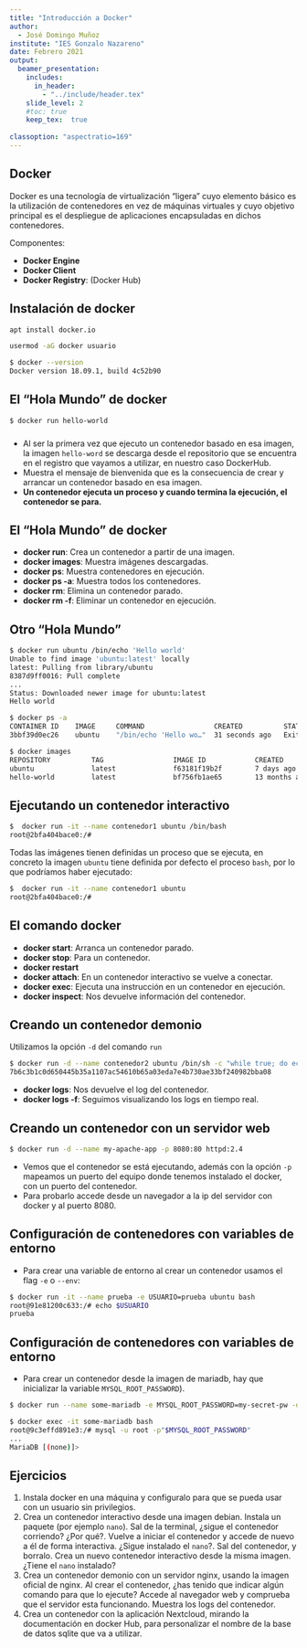 ```yaml
---
title: "Introducción a Docker"
author: 
  - José Domingo Muñoz
institute: "IES Gonzalo Nazareno"
date: Febrero 2021
output: 
  beamer_presentation:
    includes:
      in_header: 
        - "../include/header.tex"
    slide_level: 2
    #toc: true
    keep_tex:  true
    
classoption: "aspectratio=169"
---
```


## Docker

Docker es una tecnología de virtualización "ligera" cuyo elemento básico es la utilización de contenedores en vez de máquinas virtuales y cuyo objetivo principal es el despliegue de aplicaciones encapsuladas en dichos contenedores.

Componentes:

* **Docker Engine**
* **Docker Client**
* **Docker Registry**: (Docker Hub)

## Instalación de docker


```bash
apt install docker.io

usermod -aG docker usuario

$ docker --version
Docker version 18.09.1, build 4c52b90
```

## El "Hola Mundo" de docker

```bash
$ docker run hello-world
```
###
* Al ser la primera vez que ejecuto un contenedor basado en esa imagen, la imagen `hello-word` se descarga desde el repositorio que se encuentra en el registro que vayamos a utilizar, en nuestro caso DockerHub.
* Muestra el mensaje de bienvenida que es la consecuencia de crear y arrancar un contenedor basado en esa imagen.
* **Un contenedor ejecuta un proceso y cuando termina la ejecución, el contenedor se para.**

## El "Hola Mundo" de docker

* **docker run**: Crea un contenedor a partir de una imagen.
* **docker images**: Muestra imágenes descargadas.
* **docker ps**: Muestra contenedores en ejecución.
* **docker ps -a**: Muestra todos los contenedores.
* **docker rm**: Elimina un contenedor parado.
* **docker rm -f**: Eliminar un contenedor en ejecución.

## Otro "Hola Mundo"

\tiny
```bash
$ docker run ubuntu /bin/echo 'Hello world' 
Unable to find image 'ubuntu:latest' locally
latest: Pulling from library/ubuntu
8387d9ff0016: Pull complete 
...
Status: Downloaded newer image for ubuntu:latest
Hello world

$ docker ps -a
CONTAINER ID    IMAGE     COMMAND                 CREATED          STATUS       NAMES
3bbf39d0ec26    ubuntu    "/bin/echo 'Hello wo…"  31 seconds ago   Exited...    wizardly_edison

$ docker images
REPOSITORY          TAG                 IMAGE ID            CREATED             SIZE
ubuntu              latest              f63181f19b2f        7 days ago          72.9MB
hello-world         latest              bf756fb1ae65        13 months ago       13.3kB
```

## Ejecutando un contenedor interactivo

```bash
$  docker run -it --name contenedor1 ubuntu /bin/bash 
root@2bfa404bace0:/#
```
Todas las imágenes tienen definidas un proceso que se ejecuta, en concreto la imagen `ubuntu` tiene definida por defecto el proceso `bash`, por lo que podríamos haber ejecutado:

```bash
$  docker run -it --name contenedor1 ubuntu
root@2bfa404bace0:/#
```

## El comando docker

* **docker start**: Arranca un contenedor parado.
* **docker stop**: Para un contenedor.
* **docker restart**
* **docker attach**: En un contenedor interactivo se vuelve a conectar.
* **docker exec**: Ejecuta una instrucción en un contenedor en ejecución.
* **docker inspect**: Nos devuelve información del contenedor.

## Creando un contenedor demonio

Utilizamos la opción `-d` del comando `run`
\tiny
```bash
$ docker run -d --name contenedor2 ubuntu /bin/sh -c "while true; do echo hello world; sleep 1; done"
7b6c3b1c0d650445b35a1107ac54610b65a03eda7e4b730ae33bf240982bba08
```
\small
* **docker logs**: Nos devuelve el log del contenedor.
* **docker logs -f**: Seguimos visualizando los logs en tiempo real.

## Creando un contenedor con un servidor web

```bash
$ docker run -d --name my-apache-app -p 8080:80 httpd:2.4
```

* Vemos que el contenedor se está ejecutando, además con la opción `-p` mapeamos un puerto del equipo donde tenemos instalado el docker, con un puerto del contenedor.  
* Para probarlo accede desde un navegador a la ip del servidor con docker y al puerto 8080.

## Configuración de contenedores con variables de entorno

* Para crear una variable de entorno al crear un contenedor usamos el flag `-e` o `--env`:

```bash
$ docker run -it --name prueba -e USUARIO=prueba ubuntu bash
root@91e81200c633:/# echo $USUARIO
prueba
```

## Configuración de contenedores con variables de entorno

* Para crear un contenedor desde la imagen de mariadb, hay que inicializar la variable `MYSQL_ROOT_PASSWORD`).
\newline

\tiny
```bash
$ docker run --name some-mariadb -e MYSQL_ROOT_PASSWORD=my-secret-pw -d mariadb

$ docker exec -it some-mariadb bash                                  
root@9c3effd891e3:/# mysql -u root -p"$MYSQL_ROOT_PASSWORD" 
...
MariaDB [(none)]> 
```

## Ejercicios

1. Instala docker en una máquina y configuralo para que se pueda usar con un usuario sin privilegios.
2. Crea un contenedor interactivo desde una imagen debian. Instala un paquete (por ejemplo `nano`). Sal de la terminal, ¿sigue el contenedor corriendo? ¿Por qué?. Vuelve a iniciar el contenedor y accede de nuevo a él de forma interactiva. ¿Sigue instalado el `nano`?. Sal del contenedor, y borralo. Crea un nuevo contenedor interactivo desde la misma imagen. ¿Tiene el `nano` instalado?
3. Crea un contenedor demonio con un servidor nginx, usando la imagen oficial de nginx. Al crear el contenedor, ¿has tenido que indicar algún comando para que lo ejecute? Accede al navegador web y comprueba que el servidor esta funcionando. Muestra los logs del contenedor.
4. Crea un contenedor con la aplicación Nextcloud, mirando la documentación en docker Hub, para personalizar el nombre de la base de datos sqlite que va a utilizar.